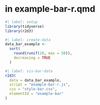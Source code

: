 # in example-bar-r.qmd

```r
#| label: setup
library(tidyverse)
library(r2d3)
```

```r
#| label: create-data
data_bar_example <-
  sort(
    round(runif(10, max = 50)),
    decreasing = TRUE
  )
```

```r
#| label: vis-bar-data
r2d3(
  data = data_bar_example,
  script = "example-bar-r.js",
  css = "style-bar.css",
  elementId = "example-bar"
)
```
